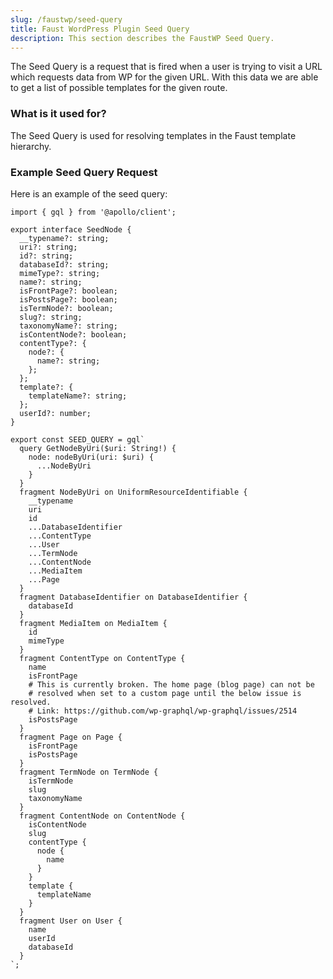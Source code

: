 ```yaml
---
slug: /faustwp/seed-query
title: Faust WordPress Plugin Seed Query
description: This section describes the FaustWP Seed Query.
---
```


The Seed Query is a request that is fired when a user is trying to visit a URL which requests data from WP for the given URL. With this data we are able to get a list of possible templates for the given route.

### What is it used for?

The Seed Query is used for resolving templates in the Faust template hierarchy.

### Example Seed Query Request

Here is an example of the seed query:

```
import { gql } from '@apollo/client';

export interface SeedNode {
  __typename?: string;
  uri?: string;
  id?: string;
  databaseId?: string;
  mimeType?: string;
  name?: string;
  isFrontPage?: boolean;
  isPostsPage?: boolean;
  isTermNode?: boolean;
  slug?: string;
  taxonomyName?: string;
  isContentNode?: boolean;
  contentType?: {
    node?: {
      name?: string;
    };
  };
  template?: {
    templateName?: string;
  };
  userId?: number;
}

export const SEED_QUERY = gql`
  query GetNodeByUri($uri: String!) {
    node: nodeByUri(uri: $uri) {
      ...NodeByUri
    }
  }
  fragment NodeByUri on UniformResourceIdentifiable {
    __typename
    uri
    id
    ...DatabaseIdentifier
    ...ContentType
    ...User
    ...TermNode
    ...ContentNode
    ...MediaItem
    ...Page
  }
  fragment DatabaseIdentifier on DatabaseIdentifier {
    databaseId
  }
  fragment MediaItem on MediaItem {
    id
    mimeType
  }
  fragment ContentType on ContentType {
    name
    isFrontPage
    # This is currently broken. The home page (blog page) can not be
    # resolved when set to a custom page until the below issue is resolved.
    # Link: https://github.com/wp-graphql/wp-graphql/issues/2514
    isPostsPage
  }
  fragment Page on Page {
    isFrontPage
    isPostsPage
  }
  fragment TermNode on TermNode {
    isTermNode
    slug
    taxonomyName
  }
  fragment ContentNode on ContentNode {
    isContentNode
    slug
    contentType {
      node {
        name
      }
    }
    template {
      templateName
    }
  }
  fragment User on User {
    name
    userId
    databaseId
  }
`;
```

